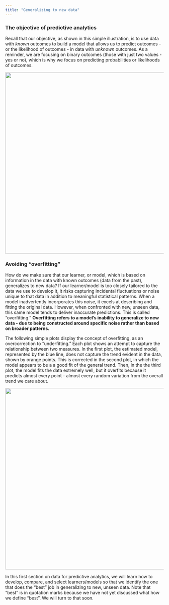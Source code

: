 ```yaml
---
title: "Generalizing to new data"
---
```


### The objective of predictive analytics

Recall that our objective, as shown in this simple illustration, is to use data with *known* outcomes to build a model that allows us to predict outcomes - or the likelihood of outcomes - in data with *unknown* outcomes. As a reminder, we are focusing on binary outcomes (those with just two values - yes or no), which is why we focus on predicting probabilities or likelihoods of outcomes. 

![](images/WhatisPA.png){width="6in"}

### Avoiding "overfitting"

How do we make sure that our learner, or model, which is based on information in the data with known outcomes (data from the past), generalizes to new data? If our learner/model is too closely tailored to the data we use to develop it, it risks capturing incidental fluctuations or noise unique to that data in addition to meaningful statistical patterns. When a model inadvertently incorporates this noise, it excels at describing and fitting the original data. However, when confronted with new, unseen data, this same model tends to deliver inaccurate predictions. This is called "overfitting." **Overfitting refers to a model's inability to generalize to new data - due to being constructed around specific noise rather than based on broader patterns.**

The following simple plots display the concept of overfitting, as an overcorrection to "underfitting." Each plot shows an attempt to capture the relationship between two measures. In the first plot, the estimated model, represented by the blue line, does not capture the trend evident in the data, shown by orange points. This is corrected in the second plot, in which the model appears to be a a good fit of the general trend. Then, in the the third plot, the model fits the data extremely well, but it overfits because it predicts almost every point - almost every random variation from the overall trend we care about.

![](images/overfitting.png){width="6in"}

In this first section on data for predictive analytics, we will learn how to develop, compare, and select learners/models so that we identify the one that does the "best" job in generalizing to new, unseen data. Note that "best" is in quotation marks because we have not yet discussed what how we define "best". We will turn to that soon. 
